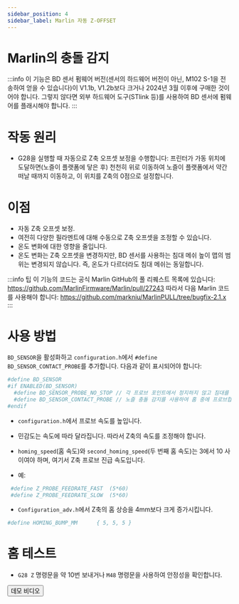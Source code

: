 ```yaml
---
sidebar_position: 4
sidebar_label: Marlin 자동 Z-OFFSET
---
```


# Marlin의 충돌 감지

:::info
이 기능은 BD 센서 펌웨어 버전(센서의 하드웨어 버전이 아닌, M102 S-1을 전송하여 얻을 수 있습니다)이 V1.1b, V1.2b보다 크거나 2024년 3월 이후에 구매한 것이어야 합니다. 그렇지 않다면 외부 하드웨어 도구(STlink 등)를 사용하여 BD 센서에 펌웨어를 플래시해야 합니다.
:::

# 작동 원리

* G28을 실행할 때 자동으로 Z축 오프셋 보정을 수행합니다: 프린터가 가동 위치에 도달하면(노즐이 플랫폼에 닿은 후) 천천히 위로 이동하여 노즐이 플랫폼에서 약간 떠날 때까지 이동하고, 이 위치를 Z축의 0점으로 설정합니다.

# 이점

* 자동 Z축 오프셋 보정.
* 여전히 다양한 필라멘트에 대해 수동으로 Z축 오프셋을 조정할 수 있습니다.
* 온도 변화에 대한 영향을 줄입니다.
* 온도 변화는 Z축 오프셋을 변경하지만, BD 센서를 사용하는 침대 메쉬 높이 맵의 범위는 변경되지 않습니다. 즉, 온도가 다르더라도 침대 메쉬는 동일합니다.

:::info 팁
이 기능의 코드는 공식 Marlin GitHub의 풀 리퀘스트 목록에 있습니다: https://github.com/MarlinFirmware/Marlin/pull/27243
따라서 다음 Marlin 코드를 사용해야 합니다: https://github.com/markniu/MarlinPULL/tree/bugfix-2.1.x
:::

# 사용 방법

`BD_SENSOR`을 활성화하고 `configuration.h`에서 `#define BD_SENSOR_CONTACT_PROBE`를 추가합니다.
다음과 같이 표시되어야 합니다:

``` bash
#define BD_SENSOR
#if ENABLED(BD_SENSOR)
  #define BD_SENSOR_PROBE_NO_STOP // 각 프로브 포인트에서 정지하지 않고 침대를 프로브합니다
  #define BD_SENSOR_CONTACT_PROBE // 노즐 충돌 감지를 사용하여 홈 중에 프로브합니다
#endif
```
* `configuration.h`에서 프로브 속도를 높입니다.

* 민감도는 속도에 따라 달라집니다. 따라서 Z축의 속도를 조정해야 합니다.
* `homing_speed`(홈 속도)와 `second_homing_speed`(두 번째 홈 속도)는 3에서 10 사이여야 하며, 여기서 Z축 프로브 진급 속도입니다.
* 예:
``` bash
 #define Z_PROBE_FEEDRATE_FAST  (5*60)
 #define Z_PROBE_FEEDRATE_SLOW  (5*60)
```
* `Configuration_adv.h`에서 Z축의 홈 상승을 4mm보다 크게 증가시킵니다.
``` bash
#define HOMING_BUMP_MM      { 5, 5, 5 }
```
# 홈 테스트
* `G28 Z` 명령문을 약 10번 보내거나 `M48` 명령문을 사용하여 안정성을 확인합니다.

<Button variant="contained" disableElevation component="a" rel="noopener" href="https://www.youtube.com/watch?v=DzmGyJNS9bY">데모 비디오</Button>
